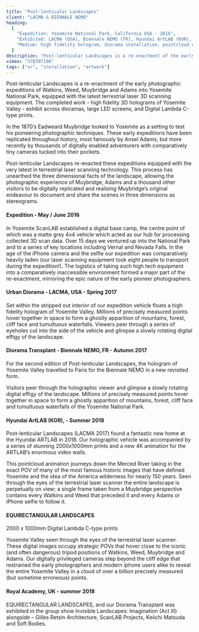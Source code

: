 ```yaml
---
title: "Post-lenticular Landscapes"
client: "LACMA & BIENNALE NEMO"
heading:
  [
    "Expedition: Yosemite National Park, California USA - 2016",
    "Exhibited: LACMA (USA), Biennale NEMO (FR), Hyundai ArtLAB (KOR), Royal Academy (UK)",
    "Medium: high fidelity hologram, diorama installation, pointcloud animation, LED screen, digital lambda c-type prints",
  ]
description: "Post-lenticular Landscapes is a re-enactment of the early photographic expeditions of Watkins, Weed, Muybridge and Adams into Yosemite National Park."
vimeo: "378397198"
tags: ["vr", "installation", "artwork"]
---
```



Post-lenticular Landscapes is a re-enactment of the early photographic expeditions of Watkins, Weed, Muybridge and Adams into Yosemite National Park, equipped with the latest terrestrial laser 3D scanning equipment. The completed work - high fidelity 3D holograms of Yosemite Valley - exhibit across dioramas, large LED screens, and Digital Lambda C-type prints.

In the 1870’s Eadweard Muybridge looked to Yosemite as a setting to test his pioneering photographic techniques. These early expeditions have been replicated throughout history, most famously by Ansel Adams, but more recently by thousands of digitally enabled adventurers with comparatively tiny cameras tucked into their pockets.

Post-lenticular Landscapes re-enacted these expeditions equipped with the very latest in terrestrial laser scanning technology. This process has unearthed the three dimensional facts of the landscape, allowing the photographic experience of Muybridge, Adams and a thousand other visitors to be digitally replicated and realising Muybridge’s original endeavour to document and share the scenes in three dimensions as stereograms.

#### Expedition - May / June 2016

In Yosemite ScanLAB established a digital base camp, the centre point of which was a matte grey 4x4 vehicle which acted as our hub for processing collected 3D scan data. Over 15 days we ventured up into the National Park and to a series of key locations including Vernal and Nevada Falls. In the age of the iPhone camera and the selfie our expedition was comparatively heavily laden (our laser scanning equipment took eight people to transport during the expedition!). The logistics of taking such high tech equipment into a comparatively inaccessible environment formed a major part of the re-enactment, mirroring the epic nature of the early pioneer photographers.

<ImageMagic href="post-lenticular-landscapes--body27.jpg" />
<ImageMagic href="post-lenticular-landscapes--body25.jpg" />
<ImageMagic href="post-lenticular-landscapes--body26.jpg" />
  
#### Urban Diorama - LACMA, USA - Spring 2017 

Set within the stripped out interior of our expedition vehicle floats a high fidelity hologram of Yosemite Valley.
Millions of precisely measured points hover together in space to form a ghostly
apparition of mountains, forest, cliff face and tumultuous waterfalls. Viewers
peer through a series of eyeholes cut into the side of the vehicle and glimpse a
slowly rotating digital effigy of the landscape.

<ImageMagic href="post-lenticular-landscapes--body09.jpg" />
<ImageMagic href="post-lenticular-landscapes--body08.jpg" />

#### Diorama Transplant - Biennale NEMO, FR - Autumn 2017

For the second edition of Post-lenticular Landscapes, the hologram of Yosemite Valley travelled to Paris for the Biennale NEMO in a new revisited form.

Visitors peer through the holographic viewer and glimpse a slowly rotating digital effigy of the landscape. Millions of precisely measured points hover together in space to form a ghostly apparition of mountains, forest, cliff face and tumultuous waterfalls of the Yosemite National Park.

<ImageMagic href="post-lenticular-landscapes--body08.jpg" />

#### Hyundai ArtLAB (KOR), - Summer 2018

Post-lenticular Landscapes (LACMA 2017) found a fantastic new home at the Hyundai ARTLAB in 2018. Our holographic vehicle was accompanied by a series of stunning 2000x1000mm prints and a new 4K animation for the ARTLAB’s enormous video walls.

This pointcloud animation journeys down the Merced River taking in the exact POV of many of the most famous historic images that have defined Yosemite and the idea of the America wilderness for nearly 150 years. Seen through the eyes of the terrestrial laser scanner the entire landscape is perpetually on view; a single frame taken from a Muybridge perspective contains every Watkins and Weed that preceded it and every Adams or iPhone selfie to follow it.

<ImageMagic href="post-lenticular-landscapes--body13.jpg" />
   
#### EQUIRECTANGULAR LANDSCAPES

2000 x 1000mm Digital Lambda C-type prints

Yosemite Valley seen through the eyes of the terrestrial laser scanner. These digital images occupy strategic POVs that hover close to the iconic (and often dangerous) tripod positions of Watkins, Weed, Muybridge and Adams. Our digitally privileged cameras step beyond the cliff edge that restrained the early photographers and modern iphone users alike to reveal the entire Yosemite Valley in a cloud of over a billion precisely measured (but sometime erroneous) points.

<ImageMagic href="post-lenticular-landscapes--body22.jpg" />
<ImageMagic href="post-lenticular-landscapes--body21.jpg" />
<ImageMagic href="post-lenticular-landscapes--body17.jpg" />
<ImageMagic href="post-lenticular-landscapes--body18.jpg" />
<ImageMagic href="post-lenticular-landscapes--body20.jpg" />
<ImageMagic href="post-lenticular-landscapes--body15.jpg" />
<ImageMagic href="post-lenticular-landscapes--body15.jpg" />
<ImageMagic href="post-lenticular-landscapes--body24.jpg" />
  
#### Royal Academy, UK - summer 2018
        
EQUIRECTANGULAR LANDSCAPES, and our Diorama Transplant was exhibited in the group show Invisible Landscapes: Imagination (Act III) alongside – Gilles Retsin Architecture, ScanLAB Projects, Keiichi Matsuda and Soft Bodies.

<ImageMagic href="post-lenticular-landscapes--body16.jpg" />
<ImageMagic href="post-lenticular-landscapes--body23.jpg" />

